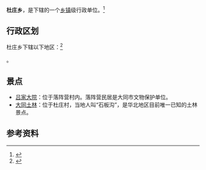 {{中国乡级行政区|14/02/27/204/000}}

'''杜庄乡'''，是{{PRC admin/fullname|14/02/27/204/000|3}}下辖的一个[[乡镇|乡镇]]级行政单位。<ref>{{PRC admin/ref sgc|{{PRC admin/parent|14/02/27/204/000}}}}</ref>

== 行政区划 ==

杜庄乡下辖以下地区：<ref>{{PRC admin/ref sgc|14/02/27/204/000}}</ref>

{{PRC admin/children|14/02/27/204/000}}。

== 景点 ==
* [[吕家大院|吕家大院]]：位于落阵营村内。落阵营民居是大同市文物保护单位。
* [[大同土林|大同土林]]：位于杜庄村，当地人叫“石板沟”，是华北地区目前唯一已知的土林景点。

== 参考资料 ==
{{reflist}}

{{PRC admin/navcat|14/02/27/204/000}}